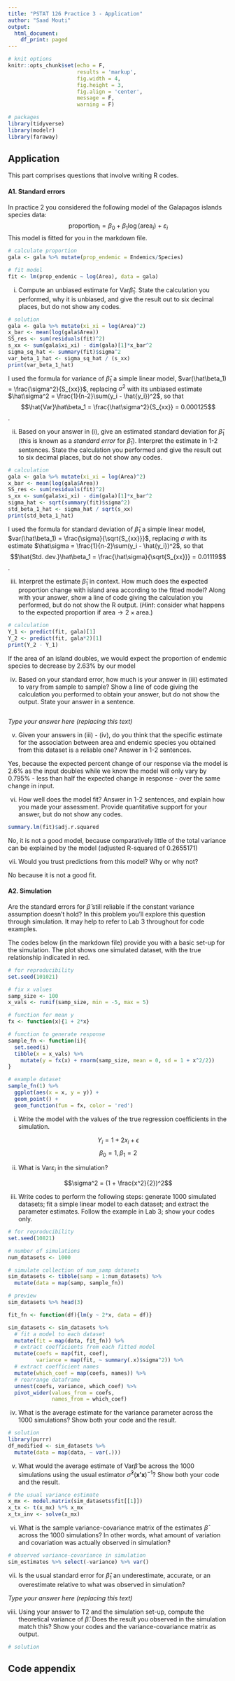 ```yaml
---
title: "PSTAT 126 Practice 3 - Application"
author: "Saad Mouti"
output:
  html_document:
    df_print: paged
---
```


```r
# knit options
knitr::opts_chunk$set(echo = F,
                      results = 'markup',
                      fig.width = 4,
                      fig.height = 3,
                      fig.align = 'center',
                      message = F,
                      warning = F)

# packages
library(tidyverse)
library(modelr)
library(faraway)
```

## Application

This part comprises questions that involve writing R codes.

#### A1. Standard errors

In practice 2 you considered the following model of the Galapagos islands species data:
$$\text{proportion}_i = \beta_0 + \beta_1 \log(\text{area}_i) + \varepsilon_i$$
This model is fitted for you in the markdown file.
```r
# calculate proportion
gala <- gala %>% mutate(prop_endemic = Endemics/Species)

# fit model
fit <- lm(prop_endemic ~ log(Area), data = gala)
```

i. Compute an unbiased estimate for $\text{Var}\hat{\beta}_1$. State the calculation you performed, why it is unbiased, and give the result out to six decimal places, but do not show any codes.
```r
# solution
gala <- gala %>% mutate(xi_xi = log(Area)^2)
x_bar <- mean(log(gala$Area))
SS_res <- sum(residuals(fit)^2)
s_xx <- sum(gala$xi_xi) - dim(gala)[1]*x_bar^2
sigma_sq_hat <- summary(fit)$sigma^2
var_beta_1_hat <- sigma_sq_hat / (s_xx) 
print(var_beta_1_hat)
```

I used the formula for variance of $\hat\beta_1$ a simple linear model, $var(\hat\beta_1) = \frac{\sigma^2}{S_{xx}}$, replacing $\sigma^2$ with its unbiased estimate $\hat\sigma^2 = \frac{1}{n-2}\sum(y_i - \hat{y_i})^2$, so that $$\hat{Var}\hat\beta_1 = \frac{\hat\sigma^2}{S_{xx}} = 0.000125$$.

ii. Based on your answer in (i), give an estimated standard deviation for $\hat{\beta}_1$ (this is known as a *standard error* for $\hat{\beta}_1$). Interpret the estimate in 1-2 sentences. State the calculation you performed and give the result out to six decimal places, but do not show any codes.

```r
# calculation
gala <- gala %>% mutate(xi_xi = log(Area)^2)
x_bar <- mean(log(gala$Area))
SS_res <- sum(residuals(fit)^2)
s_xx <- sum(gala$xi_xi) - dim(gala)[1]*x_bar^2
sigma_hat <- sqrt(summary(fit)$sigma^2)
std_beta_1_hat <- sigma_hat / sqrt(s_xx) 
print(std_beta_1_hat)
```

I used the formula for standard deviation of $\hat\beta_1$ a simple linear model, $var(\hat\beta_1) = \frac{\sigma}{\sqrt{S_{xx}}}$, replacing $\sigma$ with its estimate $\hat\sigma = \frac{1}{n-2}\sum(y_i - \hat{y_i})^2$, so that $$\hat{Std. dev.}\hat\beta_1 = \frac{\hat\sigma}{\sqrt{S_{xx}}} = 0.01119$$.

iii. Interpret the estimate $\hat{\beta}_1$ in context. How much does the expected proportion change with island area according to the fitted model? Along with your answer, show a line of code giving the calculation you performed, but do not show the R output. (*Hint*: consider what happens to the expected proportion if $\text{area} \rightarrow 2\times\text{area}$.)

```r
# calculation
Y_1 <- predict(fit, gala)[1]
Y_2 <- predict(fit, gala*2)[1] 
print(Y_2 - Y_1)
```

If the area of an island doubles, we would expect the proportion of endemic species to decrease by 2.63% by our model

iv. Based on your standard error, how much is your answer in (iii) estimated to vary from sample to sample? Show a line of code giving the calculation you performed to obtain your answer, but do not show the output. State your answer in a sentence.
```r

```

*Type your answer here (replacing this text)*

v. Given your answers in (iii) - (iv), do you think that the specific estimate for the association between area and endemic species you obtained from this dataset is a reliable one? Answer in 1-2 sentences.

Yes, because the expected percent change of our response via the model is 2.6% as the input doubles while we know the model will only vary by 0.795% - less than half the expected change in response - over the same change in input. 

vi. How well does the model fit? Answer in 1-2 sentences, and explain how you made your assessment. Provide quantitative support for your answer, but do not show any codes.

```r
summary.lm(fit)$adj.r.squared
```
No, it is not a good model, because comparatively little of the total variance can be explained by the model (adjusted R-squared of 0.2655171)

vii. Would you trust predictions from this model? Why or why not?

No because it is not a good fit.

\newpage
#### A2. Simulation

Are the standard errors for $\hat{\beta}$ still reliable if the constant variance assumption doesn't hold? In this problem you'll explore this question through simulation. It may help to refer to Lab 3 throughout for code examples.

The codes below (in the markdown file) provide you with a basic set-up for the simulation. The plot shows one simulated dataset, with the true relationship indicated in red.
```r
# for reproducibility
set.seed(101021)

# fix x values
samp_size <- 100
x_vals <- runif(samp_size, min = -5, max = 5)

# function for mean y
fx <- function(x){1 + 2*x}

# function to generate response
sample_fn <- function(i){
  set.seed(i)
  tibble(x = x_vals) %>%
    mutate(y = fx(x) + rnorm(samp_size, mean = 0, sd = 1 + x^2/2))
}

# example dataset
sample_fn(1) %>%
  ggplot(aes(x = x, y = y)) +
  geom_point() +
  geom_function(fun = fx, color = 'red') 
```

i. Write the model with the values of the true regression coefficients in the simulation.

$$Y_i = 1 + 2x_i +\epsilon$$
$$\beta_0 = 1, \beta_1 = 2$$

ii. What is $\text{Var}\varepsilon_i$ in the simulation?

$$\sigma^2 = (1 + \frac{x^2}{2})^2$$

iii. Write codes to perform the following steps: generate 1000 simulated datasets; fit a simple linear model to each dataset; and extract the parameter estimates. Follow the example in Lab 3; show your codes only.

```r
# for reproducibility
set.seed(10821)

# number of simulations
num_datasets <- 1000

# simulate collection of num_samp datasets 
sim_datasets <- tibble(samp = 1:num_datasets) %>%
  mutate(data = map(samp, sample_fn)) 

# preview
sim_datasets %>% head(3)
```


```r
fit_fn <- function(df){lm(y ~ 2*x, data = df)}

sim_datasets <- sim_datasets %>% 
  # fit a model to each dataset
  mutate(fit = map(data, fit_fn)) %>%
  # extract coefficients from each fitted model
  mutate(coefs = map(fit, coef),
         variance = map(fit, ~ summary(.x)$sigma^2)) %>%
  # extract coefficient names
  mutate(which_coef = map(coefs, names)) %>%
  # rearrange dataframe
  unnest(coefs, variance, which_coef) %>%
  pivot_wider(values_from = coefs, 
              names_from = which_coef)
```

iv. What is the average estimate for the variance parameter across the 1000 simulations? Show both your code and the result.
```r
# solution
library(purrr)
df_modified <- sim_datasets %>% 
  mutate(data = map(data, ~ var(.)))
```

v. What would the average estimate of $\text{Var}\hat{\beta}$ be across the 1000 simulations using the usual estimator $\hat{\sigma}^2\left(\mathbf{x'x}\right)^{-1}$? Show both your code and the result.
```r
# the usual variance estimate
x_mx <- model.matrix(sim_datasets$fit[[1]])
x_tx <- t(x_mx) %*% x_mx
x_tx_inv <- solve(x_mx)

```

vi. What is the sample variance-covariance matrix of the estimates $\hat{\beta}$ across the 1000 simulations? In other words, what amount of variation and covariation was actually observed in simulation?
```r
# observed variance-covariance in simulation
sim_estimates %>% select(-variance) %>% var()
```
vii. Is the usual standard error for $\hat{\beta}_1$ an underestimate, accurate, or an overestimate relative to what was observed in simulation?

*Type your answer here (replacing this text)*

viii. Using your answer to T2 and the simulation set-up, compute the theoretical variance of $\hat{\beta}$. Does the result you observed in the simulation match this? Show your codes and the variance-covariance matrix as output.
```r
# solution

```

\newpage
## Code appendix

```r
```
